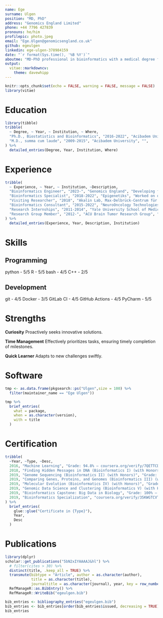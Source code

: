 ```yaml
---
name: Ege
surname: Ulgen
position: "MD, PhD"
address: "Genomics England Limited"
phone: +44 7796 427839
pronouns: he/him
profilepic: photo.jpeg
email: "Ege.Ulgen@genomicsengland.co.uk"
github: egeulgen
linkedin: ege-ulgen-378984159
date: "`r format(Sys.time(), '%B %Y')`"
aboutme: "MD-PhD professional in bioinformatics with a medical degree from Acibadem University in 2015, postdoctoral experience at Yale University in 2016, followed by a PhD in Biostatistics and Bioinformatics in 2022. Currently a Bioinformatics Engineer at Genomics England, where I focus on creating and enhancing software for the cancer genomic medicine service."
output:
  vitae::markdowncv:
    theme: davewhipp
---
```


```r
knitr::opts_chunk$set(echo = FALSE, warning = FALSE, message = FALSE)
library(vitae)
```

# Education

```r
library(tibble)
tribble(
  ~ Degree, ~ Year, ~ Institution, ~ Where,
  "Ph.D., Biostatistics and Bioinformatics", "2016-2022", "Acibadem University", "",
  "M.D., summa cum laude", "2009-2015", "Acibadem University", "",
) %>% 
  detailed_entries(Degree, Year, Institution, Where)
```

# Experience

```r
tribble(
  ~ Experience, ~ Year, ~ Institution, ~Description,
  "Bioinformatics Engineer", "2023-", "Genomics England", "Developing features for and maintaining software for the cancer genomic medicine service.",
  "Bioinformatics Specialist", "2018-2022", "Epigenetiks", "Worked on developing and maintaining multiple -omics analysis pipelines for the local medical diagnostics company. Responsibilities included: implementation, continuous development and maintenance of whole exome sequencing analysis pipeline for aiding the diagnosis of undiagnosed subjects with rare diseases, and whole exome sequencing analysis pipeline for cancer diagnostics and prognostics.",
  "Visiting Researcher", "2018", "Akalin Lab, Max-Delbrück-Centrum für Molekulare Medizin", "Worked on a project on the effects of doublet cells on single-cell RNAseq analysis. Using a real data set and simulations, I demonstrated that doublets cause pseudo-paths (false patterns of differentiation), negatively affect discrimination between different cell types and have a negative effect on imputation results.",
  "Bioinformatics Consultant", "2015-2022", "NeuroOncology Technologies", "Developed and maintained the Whole Exome Sequencing pipeline for the local medical diagnostics company based in Istanbul-Turkey. The pipeline allows for the identification of clinically--relevant genomics findings in brain tumors, especially regarding gliomas",
  "Research Internships", "2011-2014", "Yale University School of Medicine", "Research in neurogenetics, particularly malformations of cortical development, utilizing molecular techniques to investigate the underlying genetic/molecular mechanisms, analyzing Whole Exome Sequencing results and verifying relevant findings. Research in brain tumours, performing functional in-vitro analyses to investigate the effect of a SNP in the pathogenesis of gliomas.",
  "Research Group Member", "2012-", "ACU Brain Tumor Research Group", "Participate in research on brain tumors, particularly on gliomas. I assist in biostatistical as well as bioinformatics analyses, focusing on the integration of molecular biological and clinical data to improve diagnosis, prognosis and treatment of glioma.",
) %>% 
  detailed_entries(Experience, Year, Description, Institution)
```

# Skills

## Programming

python - 5/5 \hfill R - 5/5 \hfill bash - 4/5 \hfill C++ - 2/5

## Development

git - 4/5 \hfill Docker - 3/5 \hfill GitLab CI - 4/5 \hfill GitHub Actions - 4/5 \hfill PyCharm - 5/5

# Strengths

**Curiosity** \hfill Proactively seeks innovative solutions.

**Time Management** \hfill Effectively prioritizes tasks, ensuring timely completion of milestones.

**Quick Learner** \hfill Adapts to new challenges swiftly.

# Software

```r
tmp <- as.data.frame(pkgsearch::ps("Ulgen",size = 100) %>%
  filter(maintainer_name == "Ege Ulgen"))

tmp %>%
  brief_entries(
    what = package, 
    when = as.character(version), 
    with = title
  )
```

# Certification

```r
tribble(
  ~Year, ~Type, ~Desc,
  2016, "Machine Learning", "Grade: 94.8% – coursera.org/verify/7QETTCDWHXHP",
  2018, "Finding Hidden Messages in DNA (Bioinformatics I) (with Honors)", "Grade: 96.0% – coursera.org/verify/B5Y2QZ4AWTCL",
  2019, "Genome Sequencing (Bioinformatics II) (with Honors)", "Grade: 99.0% – coursera.org/verify/242DMGMNGFXA",
  2019, "Comparing Genes, Proteins, and Genomes (Bioinformatics III) (with Honors)", "Grade: 100% – coursera.org/verify/N3B77QC9N7V6",
  2019, "Molecular Evolution (Bioinformatics IV) (with Honors)", "Grade: 100% – coursera.org/verify/TM3MWQPRPS47",
  2019, "Genomic Data Science and Clustering (Bioinformatics V) (with Honors)", "Grade: 94.0% – coursera.org/verify/AGX8F2V8PU3G",
  2019, "Bioinformatics Capstone: Big Data in Biology", "Grade: 100% – coursera.org/verify/9AKDLPVN9M2U",
  2019, "Bioinformatics Specialization", "coursera.org/verify/35KWGTCVTJX8"
) %>% 
  brief_entries(
    glue::glue("Certificate in {Type}"),
    Year, 
    Desc
  )
```

# Publications

```r
library(dplyr)
scholar::get_publications("5bN2xIYAAAAJ&hl") %>% 
  # filter(cites > 30) %>% 
  distinct(title, .keep_all = TRUE) %>%
  transmute(bibtype = "Article", author = as.character(author),
            title = as.character(title),
            journaltitle = as.character(journal), year, key = row_number()) %>% 
  RefManageR::as.BibEntry() %>% 
  RefManageR::WriteBib("egeulgen.bib")

bib_entries <- bibliography_entries("egeulgen.bib")
bib_entries <- bib_entries[order(bib_entries$issued, decreasing = TRUE), ]
bib_entries
```
